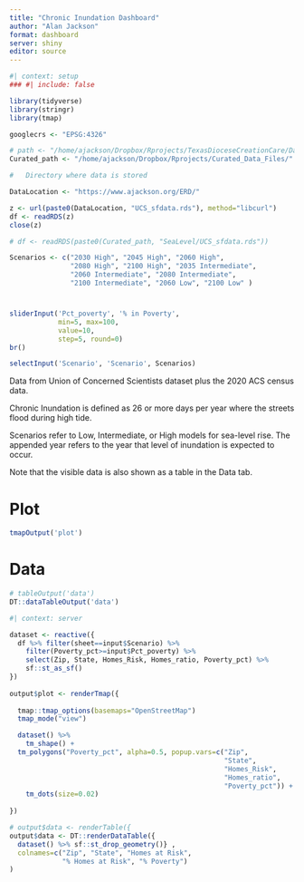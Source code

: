 ```yaml
---
title: "Chronic Inundation Dashboard"
author: "Alan Jackson"
format: dashboard
server: shiny
editor: source
---
```


```r
#| context: setup
### #| include: false

library(tidyverse)
library(stringr)
library(tmap)

googlecrs <- "EPSG:4326"

# path <- "/home/ajackson/Dropbox/Rprojects/TexasDioceseCreationCare/Data/"
Curated_path <- "/home/ajackson/Dropbox/Rprojects/Curated_Data_Files/"

#   Directory where data is stored

DataLocation <- "https://www.ajackson.org/ERD/"

z <- url(paste0(DataLocation, "UCS_sfdata.rds"), method="libcurl")
df <- readRDS(z)
close(z)

# df <- readRDS(paste0(Curated_path, "SeaLevel/UCS_sfdata.rds"))

Scenarios <- c("2030 High", "2045 High", "2060 High", 
               "2080 High", "2100 High", "2035 Intermediate", 
               "2060 Intermediate", "2080 Intermediate", 
               "2100 Intermediate", "2060 Low", "2100 Low" )

```

# {.sidebar}

```r

sliderInput('Pct_poverty', '% in Poverty', 
            min=5, max=100,
            value=10, 
            step=5, round=0)
br()

selectInput('Scenario', 'Scenario', Scenarios)

```

Data from Union of Concerned Scientists dataset plus the 2020 ACS 
census data.

Chronic Inundation is defined as 26 or more days per year where the streets
flood during high tide. 

Scenarios refer to Low, Intermediate, or High models for sea-level rise.
The appended year refers to the year that level of inundation is expected to
occur.

Note that the visible data is also shown as a table in the Data tab.

# Plot

```r
tmapOutput('plot')
```

# Data

```r
# tableOutput('data')
DT::dataTableOutput('data')
```

```r
#| context: server

dataset <- reactive({
  df %>% filter(sheet==input$Scenario) %>% 
    filter(Poverty_pct>=input$Pct_poverty) %>% 
    select(Zip, State, Homes_Risk, Homes_ratio, Poverty_pct) %>% 
    sf::st_as_sf()
})
 
output$plot <- renderTmap({
  
  tmap::tmap_options(basemaps="OpenStreetMap")
  tmap_mode("view")

  dataset() %>%  
    tm_shape() +
  tm_polygons("Poverty_pct", alpha=0.5, popup.vars=c("Zip", 
                                                     "State",
                                                     "Homes_Risk",
                                                     "Homes_ratio",
                                                     "Poverty_pct")) +
    tm_dots(size=0.02)
  
})

# output$data <- renderTable({
output$data <- DT::renderDataTable({
  dataset() %>% sf::st_drop_geometry()} ,
  colnames=c("Zip", "State", "Homes at Risk", 
             "% Homes at Risk", "% Poverty")
)
```


